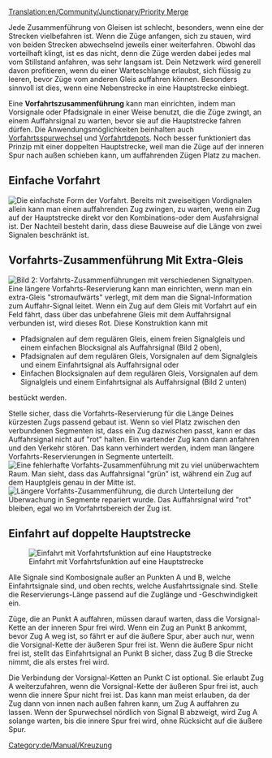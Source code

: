 [[Translation:en/Community/Junctionary/Priority Merge]]

{{de/Community/Junctionary/Kreuzungsmenü}}
{{en/Translation|origin= en/Community/Junctionary/Priority Merge
|from  = en
|to    = de
|Percentage =99
}}

Jede Zusammenführung von Gleisen ist schlecht, besonders, wenn eine der Strecken vielbefahren ist.  Wenn die Züge anfangen, sich zu stauen, wird von beiden Strecken abwechselnd jeweils einer weiterfahren.  Obwohl das vorteilhaft klingt, ist es das nicht, denn die Züge werden dabei jedes mal vom Stillstand anfahren, was sehr langsam ist.  Dein Netzwerk wird generell davon profitieren, wenn du einer Warteschlange erlaubst, sich flüssig zu leeren, bevor Züge vom anderen Gleis auffahren können.  Besonders sinnvoll ist dies, wenn eine Nebenstrecke in eine Hauptstrecke einbiegt.

Eine '''Vorfahrtszusammenführung''' kann man einrichten, indem man Vorsignale oder Pfadsignale in einer Weise benutzt, die die Züge zwingt, an einem Auffahrsignal zu warten, bevor sie auf die Hauptstrecke fahren dürfen.  Die Anwendungsmöglichkeiten beinhalten auch [[de/Community/Junctionary/Vorfahrtsspurwechsel|Vorfahrtsspurwechsel]] und [[de/Manual/Zugdepot bauen#erweiterte-depotkonfigurationen|Vorfahrtdepots]].  Noch besser funktioniert das Prinzip mit einer doppelten Hauptstrecke, weil man die Züge auf der inneren Spur nach außen schieben kann, um auffahrenden Zügen Platz zu machen.

==Einfache Vorfahrt==
[[File:en/Community/Junctionary/Basic priority.png|none|frame|Die einfachste Form der Vorfahrt.]]
Bereits mit zweiseitigen Vordignalen allein kann man einen auffahrenden Zug zwingen, zu warten, wenn ein Zug auf der Hauptstrecke direkt vor den Kombinations-oder dem Ausfahrsignal ist.  Der Nachteil besteht darin, dass diese Bauweise auf die Länge von zwei Signalen beschränkt ist.

==Vorfahrts-Zusammenführung Mit Extra-Gleis==
[[File:en/Community/Junctionary/Priority merges.png|none|frame|Bild 2: Vorfahrts-Zusammenführungen mit verschiedenen Signaltypen.]]
Eine längere Vorfahrts-Reservierung kann man einrichten, wenn man ein extra-Gleis "stromaufwärts" verlegt, mit dem man die Signal-Information zum Auffahr-Signal leitet.  Wenn ein Zug auf dem Gleis mit Vorfahrt auf ein Feld fährt, dass über das unbefahrene Gleis mit dem Auffahrsignal verbunden ist, wird dieses Rot.  Diese Konstruktion kann mit 
* Pfadsignalen auf dem regulären Gleis, einem freien Signalgleis und einem einfachen Blocksignal als Auffahrsignal (Bild 2 oben),
* Pfadsignalen auf dem regulären Gleis, Vorsignalen auf dem Signalgleis und einem Einfahrtsignal als Auffahrsignal oder
* Einfachen Blocksignalen auf dem regulären Gleis, Vorsignalen auf dem Signalgleis und einem Einfahrtsignal als Auffahrsignal (Bild 2 unten)
bestückt werden.

Stelle sicher, dass die Vorfahrts-Reservierung für die Länge Deines kürzesten Zugs passend gebaut ist.  Wenn so viel Platz zwischen den verbundenen Segmenten ist, dass ein Zug dazwischen passt, kann er das Auffahrsignal nicht auf "rot" halten.  Ein wartender Zug kann dann anfahren und den Verkehr stören.  Das kann verhindert werden, indem man längere Vorfahrts-Reservierungen in Segmente unterteilt.
[[File:en/Community/Junctionary/Flawed priority.png|none|frame|Eine fehlerhafte Vorfahts-Zusammenführung mit zu viel unüberwachtem Raum.  Man sieht, dass das Auffahrsignal "grün" ist, während ein Zug auf dem Hauptgleis genau in der Mitte ist.]]
[[File:en/Community/Junctionary/Fixed priority.png|none|frame|Längere Vorfahts-Zusammenführung, die durch Unterteilung der Überwachung in Segmente repariert wurde.  Das Auffahrsignal wird "rot" bleiben, egal wo im Vorfahrtsbereich der Zug ist.]]

==Einfahrt auf doppelte Hauptstrecke==
[[File:en/Community/Junctionary/Rightofwaymerge.png|none|frame|Einfahrt mit Vorfahrtsfunktion auf eine Hauptstrecke]]

Alle Signale sind Kombosignale außer an Punkten A und B, welche Einfahrtsignale sind, und oben rechts, welche Ausfahrtssignale sind.  Stelle die Reservierungs-Länge passend auf die Zuglänge und -Geschwindigkeit ein.

Züge, die an Punkt A auffahren, müssen darauf warten, dass die Vorsignal-Kette an der inneren Spur frei wird.  Wenn ein Zug an Punkt B ankommt, bevor Zug A weg ist, so fährt er auf die äußere Spur, aber auch nur, wenn die Vorsignal-Kette der äußeren Spur frei ist.  Wenn die äußere Spur nicht frei ist, stellt das Einfahrtsignal an Punkt B sicher, dass Zug B die Strecke nimmt, die als erstes frei wird.

Die Verbindung der Vorsignal-Ketten an Punkt C ist optional. Sie erlaubt Zug A weiterzufahren, wenn die Vorsignal-Kette der äußeren Spur frei ist, auch wenn die innere Spur nicht frei ist.  Das kann man meist erlauben, da der Zug dann von innen nach außen fahren kann, um Zug A auffahren zu lassen.  Wenn der Spurwechsel nördlich von Signal B abzweigt, wird Zug A solange warten, bis die innere Spur frei wird, ohne Rücksicht auf die äußere Spur.

[[Category:de/Manual/Kreuzung]]